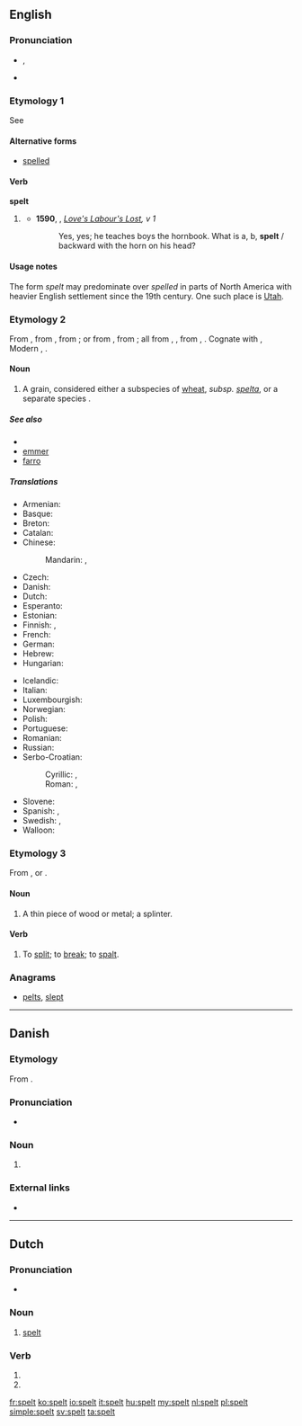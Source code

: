 ==English==

===Pronunciation===
* {{IPA|/ˈspɛlt/}}, {{X-SAMPA|/"spElt/}}
* {{rhymes|ɛlt}}

===Etymology 1===
See {{term|spell#Etymology_2|spell}}

====Alternative forms====
* [[spelled]] {{qualifier|US|Canada}}

====Verb====
'''spelt'''

# {{chiefly|British}} {{en-past of|spell}}
#* '''1590''', {{w|William Shakespeare}}, ''[[s:Love's Labour's Lost|Love's Labour's Lost]], v 1''
#*: Yes, yes; he teaches boys the hornbook. What is a, b, '''spelt''' / backward with the horn on his head?

====Usage notes====
The form ''spelt'' may predominate over ''spelled'' in parts of North America with heavier English settlement since the 19th century. One such place is [[Utah]].

===Etymology 2===
From {{etyl|enm|en}}, from {{etyl|ang|en}} {{term|spelt||spelt, corn|lang=ang}}, from {{etyl|osx|en}} {{term|spelta||spelt|lang=osx}}; or from {{etyl|LL.|en}} {{term|spelta||spelt|lang=la}}, from {{etyl|frk|en}} {{recons|spelta||spelt|lang=frk}}; all from {{etyl|gem-pro|en}} {{recons|spiltō|lang=gem-pro}}, {{recons|spiltaz||spelt|lang=gem-pro}}, from {{etyl|ine-pro|en}} {{recons|(s)pelbh-|lang=ine-pro}}, {{recons|(s)pelbh-t-||spelt, spelt meal|lang=ine-pro}}. Cognate with {{etyl|goh|-}} {{term|spelza||spelt|lang=goh}}, Modern {{etyl|de|-}} {{term|Spelz||wheat-like cereal|lang=de}}, {{etyl|nl|-}} {{term|spelt||spelt|lang=nl}}.

====Noun====
{{en-noun|-}}

# A grain, considered either a subspecies of [[wheat]], {{taxlink|Triticum aestivum|species}} ''subsp. [[spelta]]'', or a separate species {{taxlink|Triticum spelta|species}}.

=====See also=====
* {{pedialite}}
* [[emmer]]
* [[farro]]

=====Translations=====
{{trans-top|a type of wheat, Triticum aestivum spelta}}
* Armenian: {{t-|hy|հաճար|tr=hačar|sc=Armn}}
* Basque: {{t-|eu|espelta}}
* Breton: {{t+|br|yell}}
* Catalan: {{t-|ca|espelta|f}}
* Chinese:
*: Mandarin: {{t|cmn|斯卑爾脫小麥|sc=Hani}}, {{t|cmn|斯卑尔脱小麦|tr=sībēi'ěrtuōxiǎomài|sc=Hani}}
* Czech: {{t-|cs|pšenice špalda|f}}
* Danish: {{t-|da|spelt}}
* Dutch: {{t+|nl|spelt}}
* Esperanto: {{t-|eo|spelto}}
* Estonian: {{t-|et|speltanisu}}
* Finnish: {{t-|fi|spelttivehnä}}, {{t-|fi|speltti}}
* French: {{t+|fr|épeautre|m}}
* German: {{t+|de|Dinkel|m}}
* Hebrew: {{t-|he|כוסמין}}
* Hungarian: {{t-|hu|tönkölybúza}}
{{trans-mid}}
* Icelandic: {{t-|is|spelt}}
* Italian: {{t-|it|spelta|f}}
* Luxembourgish: {{t-|lb|Spelz}}
* Norwegian: {{t-|no|spelt}}
* Polish: {{t-|pl|pszenica orkisz|f}}
* Portuguese: {{t-|pt|espelta|f}}
* Romanian: {{t+|ro|alac|n}}
* Russian: {{t+|ru|полба|f|tr=pólba}}
* Serbo-Croatian:
*: Cyrillic: {{t-|sh|прапшеница|f|sc=Cyrl}}, {{t-|sh|пир|sc=Cyrl}}
*: Roman: {{t-|sh|prapšenica|f}}, {{t-|sh|pir}}
* Slovene: {{t-|sl|pira|f}}
* Spanish: {{t-|es|espelta|f}}, {{t-|es|escanda|f}}
* Swedish: {{t-|sv|dinkel}}, {{t+|sv|spelt}}
* Walloon: {{t-|wa|speate}}
{{trans-bottom}}

===Etymology 3===
From {{etyl|gmh|en}} {{term|spalden|lang=gmh}}, or {{etyl|non|en}} {{term|spald|lang=non}}.

====Noun====
{{en-noun}}

# {{dialect|Northern England|Scotland}} A thin piece of wood or metal; a splinter.

====Verb====
{{en-verb}}

# {{obsolete}} To [[split]]; to [[break]]; to [[spalt]].
#: {{rfquotek|Mortimer}}

{{Webster 1913}}

===Anagrams===
* [[pelts#English|pelts]], [[slept#English|slept]]

----

==Danish==

===Etymology===
From {{etyl|gml|da}} {{term|spelte|lang=gml}}.

===Pronunciation===
* {{IPA|/spɛlt/|[sb̥ɛlˀd̥]|lang=da}}

===Noun===
{{da-noun|en|-}}

# {{l|en|spelt}} {{gloss|a type of wheat, ''Triticum spelta''}}

===External links===
* {{pedialite|lang=da}}

----

==Dutch==

===Pronunciation===
* {{audio|Nl-spelt.ogg|audio}}

===Noun===
{{nl-noun|n|-|-}}

# [[#English|spelt]] {{gloss|grain}}

===Verb===
{{head|nl}}

# {{nl-verb form of|p=23|n=sg|t=pres|m=ind|spellen}}
# {{nl-verb form of|n=pl|m=imp|spellen}}

[[fr:spelt]]
[[ko:spelt]]
[[io:spelt]]
[[it:spelt]]
[[hu:spelt]]
[[my:spelt]]
[[nl:spelt]]
[[pl:spelt]]
[[simple:spelt]]
[[sv:spelt]]
[[ta:spelt]]